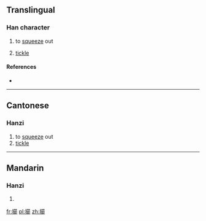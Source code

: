 ==Translingual==

===Han character===
{{Han char|rn=64|rad=手|as=15|sn=18|four=58027|canj=QHAL|ids=⿰扌節}}

# {{lb|zh|Cantonese}} to [[squeeze]] out
# [[tickle]]

====References====
* {{Han ref|kx=0461.030|dkj=12894|dj=0810.110|hdz=31981.020|uh=64F3|ud=25843|bh=E9AD|bd=59821}}

----

==Cantonese==

===Hanzi===
{{yue-hanzi|jyut=[[zit1]]|y=jit1}}

# to [[squeeze]] out
# [[tickle]]

----

==Mandarin==

===Hanzi===
{{cmn-hanzi|pin=[[zhì]] ([[zhi4]]), [[jié]] ([[jie2]])|wg=chih<sup>4</sup>, chieh<sup>2</sup>}}

# {{defn|lang=cmn|sort=手15}}

[[fr:擳]]
[[pl:擳]]
[[zh:擳]]